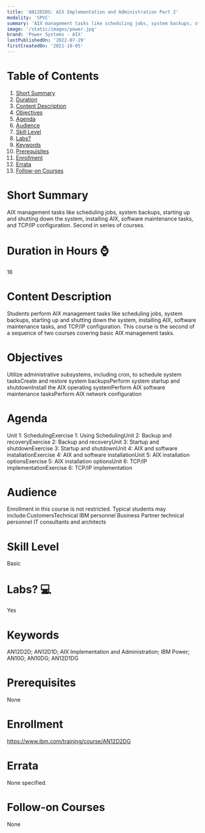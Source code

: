 ```yaml
---
title: 'AN12D2DG: AIX Implementation and Administration Part 2'
modality: 'SPVC'
summary: 'AIX management tasks like scheduling jobs, system backups, starting up and shutting down the system, installing AIX, software maintenance tasks, and TCP/IP configuration. Second in series of courses.'
image: '/static/images/power.jpg'
brand: 'Power Systems - AIX'
lastPublishedOn: '2022-07-29'
firstCreatedOn: '2021-10-05'
---
```

# Table of Contents
1.  [Short Summary](#short-summary)
2.  [Duration](#duration-in-hours-)
3.  [Content Description](#content-description)
4.  [Objectives](#objectives)
5.  [Agenda](#agenda)
6.  [Audience](#audience)
7.  [Skill Level](#skill-level)
8.  [Labs?](#labs-)
9.  [Keywords](#keywords)
10. [Prerequisites](#prerequisites)
11. [Enrollment](#enrollment)
12. [Errata](#errata)
13. [Follow-on Courses](#follow-on-courses)

# Short Summary
AIX management tasks like scheduling jobs, system backups, starting up and shutting down the system, installing AIX, software maintenance tasks, and TCP/IP configuration. Second in series of courses.

# Duration in Hours ⌚
16

# Content Description
Students perform AIX management tasks like scheduling jobs, system backups, starting up and shutting down the system, installing AIX, software maintenance tasks, and TCP/IP configuration. This course is the second of a sequence of two courses covering basic AIX management tasks.



# Objectives
Utilize administrative subsystems, including cron, to schedule system tasksCreate and restore system backupsPerform system startup and shutdownInstall the AIX operating systemPerform AIX software maintenance tasksPerform AIX network configuration



# Agenda
Unit 1: SchedulingExercise 1: Using SchedulingUnit 2: Backup and recoveryExercise 2: Backup and recoveryUnit 3: Startup and shutdownExercise 3: Startup and shutdownUnit 4: AIX and software installationExercise 4: AIX and software installationUnit 5: AIX installation optionsExercise 5: AIX installation optionsUnit 6: TCP/IP implementationExercise 6: TCP/IP implementation



# Audience
Enrollment in this course is not restricted. Typical students may include:CustomersTechnical IBM personnel Business Partner technical personnel IT consultants and architects



# Skill Level
Basic               

# Labs? 💻
Yes

# Keywords
AN12D2D; AN12D1D; AIX Implementation and Administration; IBM Power; AN10G; AN10DG; AN12D1DG

# Prerequisites
None

# Enrollment
https://www.ibm.com/training/course/AN12D2DG

# Errata
None specified.

# Follow-on Courses
None

